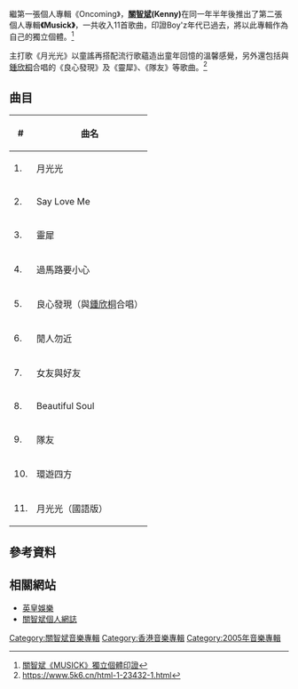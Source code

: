 {{Infobox album
| name       = Musick
| type       = 專輯
| artist     = [[關智斌|關智斌]]
| cover      = Musick.JPG
<!-- 未知參數 | background = orange -->
| released   = 2005年12月22日 <small>([[香港|香港]])</small>
| recorded   = 不明
| genre      = [[粵語|粵語]][[流行音樂|流行]]<ref>[http://hk.music.yahoo.com/ 雅虎香港Music] {{webarchive|url=https://web.archive.org/web/20080612171730/http://hk.music.yahoo.com/ |date=2008-06-12 }}</ref>
| length     = 不明
| label      = [[英皇娛樂|英皇娛樂]]
| prev_title = [[Oncoming|Oncoming]]
| prev_year  = 2005
| next_title = [[尋找美惠|尋找美惠]]
| next_year  = 2006
}}
繼第一張個人專輯《Oncoming》，'''[[關智斌|關智斌]](Kenny)'''在同一年半年後推出了第二張個人專輯'''《Musick》'''，一共收入11首歌曲，印證Boy'z年代已過去，將以此專輯作為自己的獨立個體。<ref name="ref1">[http://www.mpweekly.com/htm/20051221/mea1.htm 關智斌《MUSICK》獨立個體印證]</ref>

主打歌《月光光》以童謠再搭配流行歌蘊造出童年回憶的溫馨感覺，另外還包括與[[鍾欣桐|鍾欣桐]]合唱的《良心發現》及《靈犀》、《隊友》等歌曲。<ref>https://www.5k6.cn/html-1-23432-1.html</ref>

== 曲目 ==
{| class="wikitable"
|-
!#
!曲名
|-
| 1. || 月光光
|-
| 2. || Say Love Me
|-
| 3. || 靈犀
|-
| 4. || 過馬路要小心
|-
| 5. || 良心發現（與[[鍾欣桐|鍾欣桐]]合唱）
|-
| 6. || 閒人勿近
|-
| 7. || 女友與好友
|-
| 8. || Beautiful Soul
|-
| 9. || 隊友 
|-
| 10. || 環遊四方
|-
| 11. || 月光光（國語版）
|}

== 參考資料 ==
<div class="references-small">
<references />
</div>

== 相關網站 ==
* [https://web.archive.org/web/20070608095353/http://eegmusic.com/artists/details.aspx?CTID=244940ef-d8aa-4de7-9fc3-42c5e030574b 英皇娛樂]
* [https://web.archive.org/web/20070602004222/http://hk.myblog.yahoo.com/kenny-kwanjr 關智斌個人網誌]

[[Category:關智斌音樂專輯|Category:關智斌音樂專輯]]
[[Category:香港音樂專輯|Category:香港音樂專輯]]
[[Category:2005年音樂專輯|Category:2005年音樂專輯]]